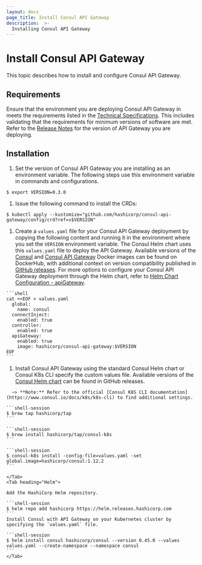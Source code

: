 ```yaml
---
layout: docs
page_title: Install Consul API Gateway
description:  >-
  Installing Consul API Gateway
---
```


# Install Consul API Gateway

This topic describes how to install and configure Consul API Gateway.

## Requirements

Ensure that the environment you are deploying Consul API Gateway in meets the requirements listed in the [Technical Specifications][tech-specs]. This includes validating that the requirements for minimum versions of software are met. Refer to the [Release Notes][rel-notes] for the version of API Gateway you are deploying.

## Installation

1. Set the version of Consul API Gateway you are installing as an environment variable. The following steps use this environment variable in commands and configurations.

  ```shell-session
  $ export VERSION=0.3.0
  ```

1. Issue the following command to install the CRDs:

  ```shell-session
  $ kubectl apply --kustomize="github.com/hashicorp/consul-api-gateway/config/crd?ref=v$VERSION"
  ```

1. Create a `values.yaml` file for your Consul API Gateway deployment by copying the following content and running it in the environment where you set the `VERSION` environment variable. The Consul Helm chart uses this `values.yaml` file to deploy the API Gateway. Available versions of the [Consul](https://hub.docker.com/r/hashicorp/consul/tags) and [Consul API Gateway](https://hub.docker.com/r/hashicorp/consul-api-gateway/tags) Docker images can be found on DockerHub, with additional context on version compatibility published in [GitHub releases](https://github.com/hashicorp/consul-api-gateway/releases). For more options to configure your Consul API Gateway deployment through the Helm chart, refer to [Helm Chart Configuration - apiGateway](https://www.consul.io/docs/k8s/helm#apigateway).

  <CodeBlockConfig filename="values.yaml">

    ```shell
    cat <<EOF > values.yaml
      global:
        name: consul
      connectInject:
        enabled: true
      controller:
        enabled: true
      apiGateway:
        enabled: true
        image: hashicorp/consul-api-gateway:$VERSION
    EOF
    ```

  </CodeBlockConfig>

1. Install Consul API Gateway using the standard Consul Helm chart or Consul K8s CLI specify the custom values file. Available versions of the [Consul Helm chart](https://github.com/hashicorp/consul-k8s/releases) can be found in GitHub releases.

  <Tabs>
    <Tab heading="Consul K8s CLI (Mac Only)">

      ~> **Note:** Refer to the official [Consul K8S CLI documentation](https://www.consul.io/docs/k8s/k8s-cli) to find additional settings.

    ```shell-session
    $ brew tap hashicorp/tap
    ```

    ```shell-session
    $ brew install hashicorp/tap/consul-k8s
    ```

    ```shell-session
    $ consul-k8s install -config-file=values.yaml -set global.image=hashicorp/consul:1.12.2
    ```

    </Tab>
    <Tab heading="Helm">

    Add the HashiCorp Helm repository.

    ```shell-session
    $ helm repo add hashicorp https://helm.releases.hashicorp.com
    ```
    Install Consul with API Gateway on your Kubernetes cluster by specifying the `values.yaml` file.

    ```shell-session
    $ helm install consul hashicorp/consul --version 0.45.0 --values values.yaml --create-namespace --namespace consul
    ```
    </Tab>
  </Tabs>

<!--
****** KEEP ALL PAGE CONTENT ABOVE THIS LINE *******
Only Reference style links should be added below this comment
--->
[tech-specs]: /docs/api-gateway/tech-specs
[rel-notes]: /docs/release-notes
